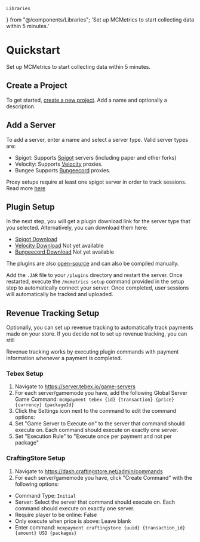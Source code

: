     Libraries
} from "@/components/Libraries";
  'Set up MCMetrics to start collecting data within 5 minutes.'

# Quickstart
Set up MCMetrics to start collecting data within 5 minutes.

## Create a Project
To get started, [create a new project](https://dashboard.mcmetrics.net/project/new). Add a name and optionally a description.

## Add a Server
To add a server, enter a name and select a server type. Valid server types are:
- Spigot: Supports [Spigot](https://spigotmc.org/) servers (including paper and other forks)
- Velocity: Supports [Velocity](https://velocitypowered.com/) proxies.
- Bungee Supports [Bungeecord](https://www.spigotmc.org/go/bungeecord) proxies.

Proxy setups require at least one spigot server in order to track sessions.
Read more [here](/proxy-setup)

## Plugin Setup
In the next step, you will get a plugin download link for the server type that you selected. Alternatively, you can download them here:
- [Spigot Download](/jars/mcm-spigot-1.0.0.jar)
- [Velocity Download](https://google.com) Not yet available
- [Bungeecord Download](https://google.com) Not yet available

The plugins are also [open-source](https://github.com/MCMetrics) and can
also be
compiled manually.

Add the `.JAR` file to your `/plugins` directory and restart the server. Once restarted, execute the `/mcmetrics setup` command provided in the setup step to automatically connect your server. Once completed, user sessions will automatically be tracked and uploaded.

## Revenue Tracking Setup
Optionally, you can set up revenue tracking to automatically track payments
made on your store. If you decide not to set up revenue tracking, you can still 

Revenue tracking works by executing plugin commands with payment information whenever a payment is completed.

### Tebex Setup
1. Navigate to https://server.tebex.io/game-servers
2. For each server/gamemode you have, add the following Global Server Game Command: `mcmpayment tebex {id} {transaction} {price} {currency} {packageId}`
3. Click the Settings icon next to the command to edit the command options:
4. Set "Game Server to Execute on" to the server that command should execute on. Each command should execute on exactly one server.
5. Set "Execution Rule" to "Execute once per payment and not per package"

### CraftingStore Setup
1. Navigate to https://dash.craftingstore.net/admin/commands
2. For each server/gamemode you have, click "Create Command" with the following options:
- Command Type: `Initial`
- Server: Select the server that command should execute on. Each command should execute on exactly one server.
- Require player to be online: False
- Only execute when price is above: Leave blank
- Enter command: `mcmpayment craftingstore {uuid} {transaction_id} {amount} USD {packages}`